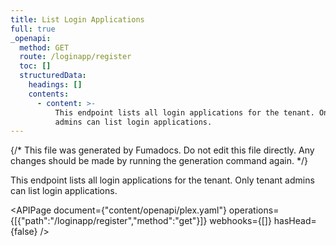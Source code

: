 ```yaml
---
title: List Login Applications
full: true
_openapi:
  method: GET
  route: /loginapp/register
  toc: []
  structuredData:
    headings: []
    contents:
      - content: >-
          This endpoint lists all login applications for the tenant. Only tenant
          admins can list login applications.
---
```


{/* This file was generated by Fumadocs. Do not edit this file directly. Any changes should be made by running the generation command again. */}

This endpoint lists all login applications for the tenant. Only tenant admins can list login applications.

<APIPage document={"content/openapi/plex.yaml"} operations={[{"path":"/loginapp/register","method":"get"}]} webhooks={[]} hasHead={false} />
